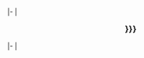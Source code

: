 <noinclude>{{userboxtop}}</noinclude>
|-
| <div style="text-align: center; font-size: 120%; font-weight: bold;">{{{1|{{{toptext|[[Wikipedia:Userboxes|<hr />]]}}}}}}</div>
|-
|<noinclude>
{{userboxbottom}}
{{Documentation}}
</noinclude>